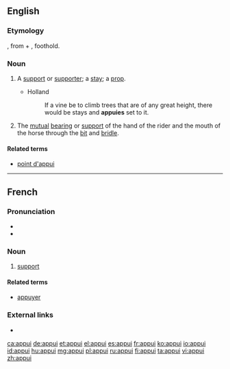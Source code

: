 ==English==

===Etymology===
{{etyl|fr|en}}, from {{etyl|la|en}} {{lena}} {{term|ad|lang=la}} + {{term|podium|lang=la}}, foothold.

===Noun===
{{en-noun|s|appuies}}

# {{context|obsolete|lang=en}} A [[support]] or [[supporter]]; a [[stay]]; a [[prop]].
#* Holland
#*: If a vine be to climb trees that are of any great height, there would be stays and '''appuies''' set to it.
# {{cx|horse-riding|lang=en}} The [[mutual]] [[bearing]] or [[support]] of the hand of the rider and the mouth of the horse through the [[bit]] and [[bridle]].

====Related terms====
* [[point d'appui]]

{{Webster 1913}}

----

==French==

===Pronunciation===
* {{IPA|/apɥi/|lang=fr}}
* {{audio|Fr-appui.ogg|audio|lang=fr}}

===Noun===
{{fr-noun|m}}

# [[support]]

====Related terms====
* [[appuyer]]

===External links===
* {{R:TLFi}}

[[ca:appui]]
[[de:appui]]
[[et:appui]]
[[el:appui]]
[[es:appui]]
[[fr:appui]]
[[ko:appui]]
[[io:appui]]
[[id:appui]]
[[hu:appui]]
[[mg:appui]]
[[pl:appui]]
[[ru:appui]]
[[fi:appui]]
[[ta:appui]]
[[vi:appui]]
[[zh:appui]]